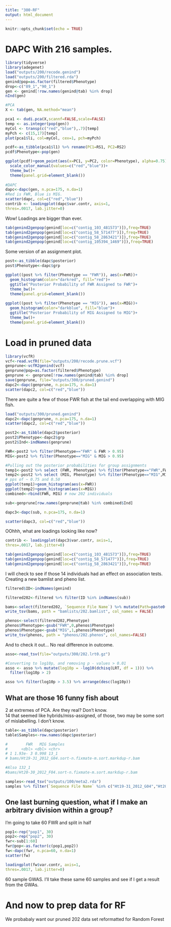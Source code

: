 ```yaml
---
title: "300-RF"
output: html_document
---
```


```r
knitr::opts_chunk$set(echo = TRUE)
```

# DAPC With 216 samples.


```r
library(tidyverse)
library(adegenet)
load("outputs/200/recode.genind")
load("outputs/200/filtered.rda")
genind@pop=as.factor(filtered$Phenotype)
drop<-c("89_1","90_1")
gen <- genind[!row.names(genind@tab) %in% drop]
nInd(gen)

#PCA
X <- tab(gen, NA.method="mean")

pca1 <- dudi.pca(X,scannf=FALSE,scale=FALSE)
temp <- as.integer(pop(gen))
myCol <- transp(c("red","blue"),.7)[temp]
myPch <- c(15,17)[temp]
plot(pca1$li, col=myCol, cex=1, pch=myPch)

pcdf<-as_tibble(pca1$l1) %>% rename(PC1=RS1, PC2=RS2)
pcdf$Phenotype<-pop(gen)

ggplot(pcdf)+geom_point(aes(x=PC1, y=PC2, color=Phenotype), alpha=0.75)+
  scale_color_manual(values=c("red","blue"))+
  theme_bw()+
  theme(panel.grid=element_blank())
  
#DAPC
dapc<-dapc(gen, n.pca=175, n.da=1)
#Red is FWR, Blue is MIG.    
scatter(dapc, col=c("red","blue"))
contrib <- loadingplot(dapc$var.contr, axis=1,
thres=.0017, lab.jitter=0)
```

Wow! Loadings are bigger than ever.

```r
tab(genind2genpop(genind[loc=c("contig_103_481573")]),freq=TRUE)
tab(genind2genpop(genind[loc=c("contig_58_571477")]),freq=TRUE)
tab(genind2genpop(genind[loc=c("contig_58_2863421")]),freq=TRUE)
tab(genind2genpop(genind[loc=c("contig_105394_1469")]),freq=TRUE)
```

Some version of an assignment plot.    
```r
post<-as_tibble(dapc$posterior)
post$Phenotype<-dapc$grp

ggplot((post %>% filter(Phenotype == "FWR")), aes(x=FWR))+
  geom_histogram(color="darkred", fill="red")+
  ggtitle("Posterior Probability of FWR Assigned to FWR")+
  theme_bw()+
  theme(panel.grid=element_blank())
  
ggplot((post %>% filter(Phenotype == "MIG")), aes(x=MIG))+
  geom_histogram(color="darkblue", fill="blue")+
  ggtitle("Posterior Probability of MIG Assigned to MIG")+
  theme_bw()+
  theme(panel.grid=element_blank())

```

# Load in pruned data

```r
library(vcfR)
vcf<-read.vcfR(file="outputs/200/recode.prune.vcf")
genprune<-vcfR2genind(vcf)
genprune@pop=as.factor(filtered$Phenotype)
genprune <- genprune[!row.names(genind@tab) %in% drop]
save(genprune, file="outputs/300/pruned.genind")
dapc2<-dapc(genprune, n.pca=175, n.da=1)
scatter(dapc2, col=c("red","blue"))
```

There are quite a few of those FWR fish at the tail end overlapping with MIG fish.
```r
load("outputs/300/pruned.genind")
dapc2<-dapc(genprune, n.pca=175, n.da=1)
scatter(dapc2, col=c("red","blue"))

post2<-as_tibble(dapc2$posterior)
post2$Phenotype<-dapc2$grp
post2$Ind<-indNames(genprune)

FWR<-post2 %>% filter(Phenotype=="FWR" & FWR > 0.95)
MIG<-post2 %>% filter(Phenotype=="MIG" & MIG > 0.95)

#Pulling out the posterior probabilities for group assignments
temp1<-post2 %>% select (FWR, Phenotype) %>% filter(Phenotype=="FWR",FWR < 0.95)
temp2<-post2 %>% select (MIG, Phenotype) %>% filter(Phenotype=="MIG",MIG < 0.95)
# pps of ~ 0.75 and 0.50
ggplot(temp1)+geom_histogram(aes(x=FWR))
ggplot(temp2)+geom_histogram(aes(x=MIG))
combined<-rbind(FWR, MIG) # now 202 individuals

sub<-genprune[row.names(genprune@tab) %in% combined$Ind]

dapc3<-dapc(sub, n.pca=175, n.da=1)

scatter(dapc3, col=c("red","blue"))

```

OOhhh, what are loadings looking like now?

```r
contrib <- loadingplot(dapc3$var.contr, axis=1,
thres=.0017, lab.jitter=0)

tab(genind2genpop(genind[loc=c("contig_103_481573")]),freq=TRUE)
tab(genind2genpop(genind[loc=c("contig_58_571477")]),freq=TRUE)
tab(genind2genpop(genind[loc=c("contig_58_2863421")]),freq=TRUE)

```

I will check to see if those 14 individuals had an effect on association tests. Creating a new bamlist and pheno list.

```r

filtered$ID<-indNames(genind)

filtered202<-filtered %>% filter(ID %in% indNames(sub))

bams<-select(filtered202, `Sequence File Name`) %>% mutate(Path=paste0("bams/",`Sequence File Name`,".sort-n.fixmate-m.sort.markdup-r.bam")) %>% select(Path)
write_tsv(bams, path = "bamlists/202.bamlist", col_names = FALSE)

phenos<-select(filtered202,Phenotype)
phenos$Phenotype<-gsub("FWR",0,phenos$Phenotype)
phenos$Phenotype<-gsub("MIG",1,phenos$Phenotype)
write_tsv(phenos, path = "phenos/202.phenos", col_names=FALSE)

```


And to check it out... No real difference in outcome.    

```r

asso<-read_tsv(file="outputs/300/202.lrt0.gz")

#Converting to log10p, and removing p - values > 0.01
asso <- asso %>% mutate(log10p = -log10(dchisq(LRT, df = 1))) %>%
  filter(log10p > 2)

asso %>% filter(log10p > 3.5) %>% arrange(desc(log10p))

```

## What are those 16 funny fish about
2 at extremes of PCA. Are they real? Don't know.     
14 that seemed like hybrids/miss-assigned, of those, two may be some sort of mislabelling. I don't know.     

```r
table<-as_tibble(dapc$posterior)
table$Samples<-row.names(dapc$posterior)

#        FWR   MIG Samples
#      <dbl> <dbl> <chr>  
# 1 1.93e- 3 0.998 13_1   
# bams/Ht19-31_2012_G04.sort-n.fixmate-m.sort.markdup-r.bam

#Also 132_1
#bams/Ht20-30_2012_F04.sort-n.fixmate-m.sort.markdup-r.bam

samples<-read_tsv("outputs/100/meta2.rda")
samples %>% filter(`Sequence File Name` %in% c("Ht19-31_2012_G04","Ht20-30_2012_F04"))
```

## One last burning question, what if I make an arbitrary division within a group?
I'm going to take 60 FWR and split in half
```r
pop1<-rep("pop1", 30)
pop2<-rep("pop2", 30)
fwr<-sub[1:60]
fwr@pop<-as.factor(c(pop1,pop2))
fw<-dapc(fwr, n.pca=60, n.da=1)
scatter(fw)

loadingplot(fw$var.contr, axis=1,
thres=.0017, lab.jitter=0)

```

60 sample GWAS. I'll take these same 60 samples and see if I get a result from the GWAs.



# And now to prep data for RF

We probabaly want our pruned 202 data set reformatted for Random Forest

